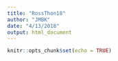 ```yaml
---
title: "RossThon18"
author: "JMBK"
date: "4/13/2018"
output: html_document
---
```


```r
knitr::opts_chunk$set(echo = TRUE)
```

```r

```

